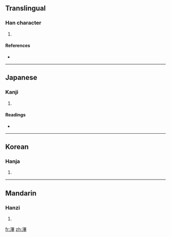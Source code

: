 ==Translingual==

===Han character===
{{Han char|rn=85|rad=水|as=11|sn=14|four=3615<sub>4</sub>|canj=水田廿十 (EWTJ)}}

# {{defn|Han|sort=水11}}

====References====
* {{Han ref|kx=0643.270|dkj=18073|dj=1051.080|hdz=31698.070|uh=6EED|ud=28397|bh=E27D|bd=57981}}

----

==Japanese==

===Kanji===
{{ja-kanji|grade=|rs=水11}}

# {{defn|Japanese}}

====Readings====
* {{ja-readings|on=[[ひつ]] (hitsu), [[ひち]] (hichi)|kun=[[わく]] (waku)}}

----

==Korean==

===Hanja===
{{ko-hanja|hangeul=필|eumhun=|rv=pil|mr=p'il|y=phil}}

# {{defn|Korean}}

----

==Mandarin==

===Hanzi===
{{cmn-hanzi|pin=[[bì]] ([[bi4]])|wg=pi<sup>4</sup>}}

# {{defn|Mandarin}}

[[fr:滭]]
[[zh:滭]]